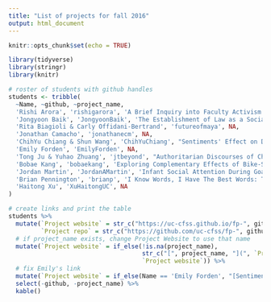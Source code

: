 ```yaml
---
title: "List of projects for fall 2016"
output: html_document
---
```


```r
knitr::opts_chunk$set(echo = TRUE)
```

```r
library(tidyverse)
library(stringr)
library(knitr)

# roster of students with github handles
students <- tribble(
  ~Name, ~github, ~project_name,
  'Rishi Arora', 'rishigarora', 'A Brief Inquiry into Faculty Activism',
  'Jongyoon Baik', 'JongyoonBaik', 'The Establishment of Law as a Social Norm in China',
  'Rita Biagioli & Carly Offidani-Bertrand', 'futureofmaya', NA,
  'Jonathan Camacho', 'jonathanecm', NA,
  'ChihYu Chiang & Shun Wang', 'ChihYuChiang', "Sentiments' Effect on Different Game Experiences",
  'Emily Forden', 'EmilyForden', NA,
  'Tong Ju & Yuhao Zhuang', 'jtbeyond', "Authoritarian Discourses of China during Social Movements in the 1980s",
  'Bobae Kang', 'bobaekang', 'Exploring Complementary Effects of Bike-Sharing System on Public Transit Ridership in Chicago',
  'Jordan Martin', 'JordanAMartin', 'Infant Social Attention During Goal-Directed Action',
  'Brian Pennington', 'brianp', 'I Know Words, I Have The Best Words: Text Analysis of 2016 Campaign Speeches',
  'Haitong Xu', 'XuHaitongUC', NA
)

# create links and print the table
students %>%
  mutate(`Project website` = str_c("https://uc-cfss.github.io/fp-", github),
         `Project repo` = str_c("https://github.com/uc-cfss/fp-", github)) %>%
  # if project_name exists, change Project Website to use that name
  mutate(`Project website` = if_else(!is.na(project_name),
                                     str_c("[", project_name, "](", `Project website`, ")"),
                                     `Project website`)) %>%
  # fix Emily's link
  mutate(`Project website` = if_else(Name == 'Emily Forden', "[Sentiments in Livy](https://emilyforden.shinyapps.io/fp-emilyforden/)", `Project website`)) %>%
  select(-github, -project_name) %>%
  kable()
```